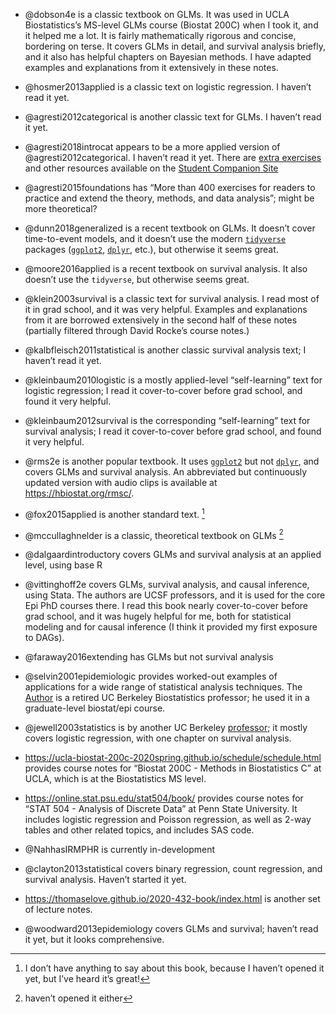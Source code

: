 - @dobson4e is a classic textbook on GLMs. 
It was used in UCLA Biostatistics's MS-level GLMs course (Biostat 200C) 
when I took it, and it helped me a lot. 
It is fairly mathematically rigorous and concise, bordering on terse.
It covers GLMs in detail, and survival analysis briefly, and it also has 
helpful chapters on Bayesian methods.
I have adapted examples and explanations from it extensively in these notes.

- @hosmer2013applied is a classic text on logistic regression. 
I haven't read it yet.

- @agresti2012categorical is another classic text for GLMs. 
I haven't read it yet.

- @agresti2018introcat appears to be a more applied version of @agresti2012categorical. 
I haven't read it yet. 
There are [extra exercises](https://bcs.wiley.com/he-bcs/Books?action=resource&bcsId=11293&itemId=1119405262&resourceId=44770) and other resources available on the [Student Companion Site](https://bcs.wiley.com/he-bcs/Books?action=index&itemId=1119405262&bcsId=11293)

- @agresti2015foundations has "More than 400 exercises for readers to practice and extend the theory, methods, and data analysis"; might be more theoretical?

- @dunn2018generalized is a recent textbook on GLMs. 
It doesn't cover time-to-event models, 
and it doesn't use the modern [`tidyverse`](https://tidyverse.org/) packages ([`ggplot2`](https://ggplot2.tidyverse.org/), 
[`dplyr`](https://dplyr.tidyverse.org/), etc.), 
but otherwise it seems great.

- @moore2016applied is a recent textbook on survival analysis. It also doesn't use the `tidyverse`, but otherwise seems great.

- @klein2003survival is a classic text for survival analysis.
I read most of it in grad school, and it was very helpful.
Examples and explanations from it are borrowed extensively in the second half of these notes
(partially filtered through David Rocke's course notes.)

- @kalbfleisch2011statistical is another classic survival analysis text;
I haven't read it yet.

- @kleinbaum2010logistic is a mostly applied-level "self-learning" text for logistic regression;
I read it cover-to-cover before grad school, and found it very helpful.

- @kleinbaum2012survival is the corresponding "self-learning" text for survival analysis;
I read it cover-to-cover before grad school, and found it very helpful.

- @rms2e is another popular textbook. It uses [`ggplot2`](https://ggplot2.tidyverse.org/) but not [`dplyr`](https://dplyr.tidyverse.org/), 
and covers GLMs and survival analysis. 
An abbreviated but continuously updated version with audio clips is available at <https://hbiostat.org/rmsc/>.

- @fox2015applied is another standard text.
^[I don't have anything to say about this book, because I haven't opened it yet, but I've heard it's great!]

- @mccullaghnelder is a classic, theoretical textbook on GLMs
^[haven't opened it either]

- @dalgaardintroductory covers GLMs and survival analysis at an applied level, using base R

- @vittinghoff2e covers GLMs, survival analysis, and causal inference, using Stata. 
The authors are UCSF professors, and it is used for the core Epi PhD courses there.
I read this book nearly cover-to-cover before grad school, and it was hugely helpful for me,
both for statistical modeling and for causal inference (I think it provided my first exposure to DAGs).

- @faraway2016extending has GLMs but not survival analysis

- @selvin2001epidemiologic provides worked-out examples of applications for a wide range of 
statistical analysis techniques. 
The [Author](https://publichealth.berkeley.edu/people/steve-selvin) 
is a retired UC Berkeley Biostatistics professor; 
he used it in a graduate-level biostat/epi course.

- @jewell2003statistics is by another UC Berkeley [professor](https://publichealth.berkeley.edu/people/nicholas-jewell); 
it mostly covers logistic regression, with one chapter on survival analysis.

- <https://ucla-biostat-200c-2020spring.github.io/schedule/schedule.html> provides course notes for 
"Biostat 200C - Methods in Biostatistics C" at UCLA, which is at the Biostatistics MS level.

- <https://online.stat.psu.edu/stat504/book/> provides course notes for 
"STAT 504 - Analysis of Discrete Data" at Penn State University. 
It includes logistic regression and Poisson regression, as well as 2-way tables and other related topics, and includes SAS code.

- @NahhasIRMPHR is currently in-development

- @clayton2013statistical covers binary regression, count regression, and survival analysis. Haven't started it yet.

- <https://thomaselove.github.io/2020-432-book/index.html> is another set of lecture notes.

- @woodward2013epidemiology covers GLMs and survival; haven't read it yet, but it looks comprehensive.
